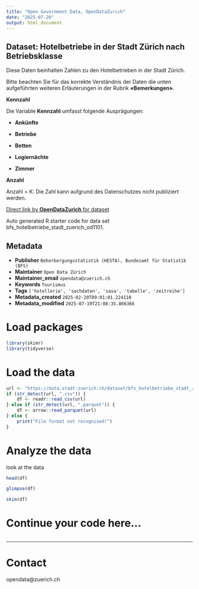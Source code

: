 ```yaml
---
title: "Open Government Data, OpenDataZurich"
date: "2025-07-20"
output: html_document
---
```


## Dataset: Hotelbetriebe in der Stadt Zürich nach Betriebsklasse

Diese Daten beinhalten Zahlen zu den Hotelbetrieben in der Stadt Zürich.

Bitte beachten Sie für das korrekte Verständnis der Daten die unten aufgeführten weiteren Erläuterungen in der Rubrik **«Bemerkungen»**.


**Kennzahl**

Die Variable **Kennzahl** umfasst folgende Ausprägungen:

- **Ankünfte** 

- **Betriebe** 

- **Betten**

- **Logiernächte**

- **Zimmer**
 





[]()

**Anzahl**

Anzahl = K: Die Zahl kann aufgrund des Datenschutzes nicht publiziert werden.

[]()



[Direct link by **OpenDataZurich** for dataset](https://data.stadt-zuerich.ch/dataset/bfs_hotelbetriebe_stadt_zuerich_od1101)

Auto generated R starter code for data set bfs_hotelbetriebe_stadt_zuerich_od1101.

## Metadata

- **Publisher** `Beherbergungsstatistik (HESTA), Bundesamt für Statistik (BFS)`
- **Maintainer** `Open Data Zürich`
- **Maintainer_email** `opendata@zuerich.ch`
- **Keywords** `Tour­is­mus`
- **Tags** `['hotellerie', 'sachdaten', 'sasa', 'tabelle', 'zeitreihe']`
- **Metadata_created** `2025-02-20T09:01:01.224110`
- **Metadata_modified** `2025-07-19T21:08:35.866366`


# Load packages

```r
library(skimr)
library(tidyverse)
```

# Load the data

```r
url <- "https://data.stadt-zuerich.ch/dataset/bfs_hotelbetriebe_stadt_zuerich_od1101/download/WIR110OD1101.csv"
if (str_detect(url, ".csv")) {
    df <- readr::read_csv(url)
} else if (str_detect(url, ".parquet")) {
    df <- arrow::read_parquet(url)
} else {
    print("File format not recognised!")
}
```

# Analyze the data

look at the data
```r
head(df)
```

```r
glimpse(df)
```

```r
skim(df)
```

# Continue your code here...

```r

```

------------------------------------------------------------------------

# Contact

opendata@zuerich.ch
